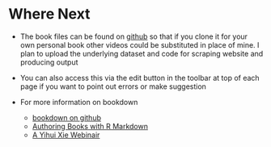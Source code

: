 # Where Next

 * The book files can be found on [github](https://github.com/pssguy/user2016) so that if you clone it for your own personal book other videos could be substituted in place of mine. I plan to upload the underlying dataset and code for scraping website and producing output

 * You can also access this via the edit button in the toolbar at top of each page if you want to point out errors or make suggestion 

 * For more information on bookdown

    + [bookdown on github](https://github.com/rstudio/bookdown)
     + [Authoring Books with R Markdown](https://bookdown.org/yihui/bookdown/)
      + [A Yihui Xie Webinair](https://www.rstudio.com/resources/webinars/)

